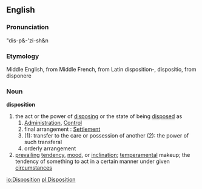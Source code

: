 ==English==

===Pronunciation===
"dis-p&-'zi-sh&n

===Etymology===
Middle English, from Middle French, from Latin disposition-, dispositio, from disponere

===Noun===
'''disposition'''
# the act or the power of [[disposing]] or the state of being [[disposed]] as
## [[Administration]], [[Control]]
## final arrangement : [[Settlement]] <the disposition of the case>
## (1): transfer to the care or possession of another (2): the power of such transferal
## orderly arrangement
# [[prevailing]] [[tendency]], [[mood]], or [[inclination]];  [[temperamental]] makeup; the tendency of something to act in a certain manner under given [[circumstances]]


{{rfc}}

[[io:Disposition]]
[[pl:Disposition]]